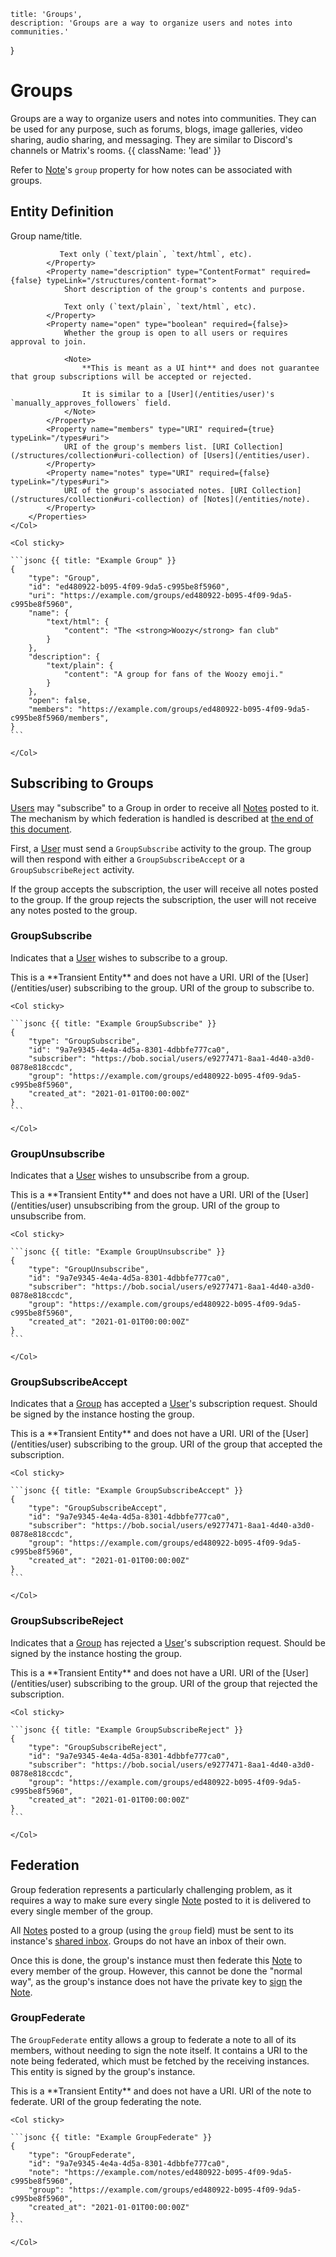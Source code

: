     title: 'Groups',
    description: 'Groups are a way to organize users and notes into communities.'
}

# Groups

Groups are a way to organize users and notes into communities. They can be used for any purpose, such as forums, blogs, image galleries, video sharing, audio sharing, and messaging. They are similar to Discord's channels or Matrix's rooms. {{ className: 'lead' }}

Refer to [Note](/entities/note#entity-definition)'s `group` property for how notes can be associated with groups.

## Entity Definition

<Row>
    <Col>
        <Properties>
            <Property name="name" type="ContentFormat" required={false} typeLink="/structures/content-format">
               Group name/title.
               
               Text only (`text/plain`, `text/html`, etc).
            </Property>
            <Property name="description" type="ContentFormat" required={false} typeLink="/structures/content-format">
                Short description of the group's contents and purpose.
                
                Text only (`text/plain`, `text/html`, etc).
            </Property>
            <Property name="open" type="boolean" required={false}>
                Whether the group is open to all users or requires approval to join.

                <Note>
                    **This is meant as a UI hint** and does not guarantee that group subscriptions will be accepted or rejected.

                    It is similar to a [User](/entities/user)'s `manually_approves_followers` field.
                </Note>
            </Property>
            <Property name="members" type="URI" required={true} typeLink="/types#uri">
                URI of the group's members list. [URI Collection](/structures/collection#uri-collection) of [Users](/entities/user).
            </Property>
            <Property name="notes" type="URI" required={false} typeLink="/types#uri">
                URI of the group's associated notes. [URI Collection](/structures/collection#uri-collection) of [Notes](/entities/note).
            </Property>
        </Properties>
    </Col>

    <Col sticky>

    ```jsonc {{ title: "Example Group" }}
    {
        "type": "Group",
        "id": "ed480922-b095-4f09-9da5-c995be8f5960",
        "uri": "https://example.com/groups/ed480922-b095-4f09-9da5-c995be8f5960",
        "name": {
            "text/html": {
                "content": "The <strong>Woozy</strong> fan club"
            }
        },
        "description": {
            "text/plain": {
                "content": "A group for fans of the Woozy emoji."
            }
        },
        "open": false,
        "members": "https://example.com/groups/ed480922-b095-4f09-9da5-c995be8f5960/members",
    }
    ```

    </Col>
</Row>

## Subscribing to Groups

[Users](/entities/user) may "subscribe" to a Group in order to receive all [Notes](/entities/note) posted to it. The mechanism by which federation is handled is described at [the end of this document](#federation).

First, a [User](/entities/user) must send a `GroupSubscribe` activity to the group. The group will then respond with either a `GroupSubscribeAccept` or a `GroupSubscribeReject` activity.

If the group accepts the subscription, the user will receive all notes posted to the group. If the group rejects the subscription, the user will not receive any notes posted to the group.

### GroupSubscribe

Indicates that a [User](/entities/user) wishes to subscribe to a group.

<Row>
    <Col>
        <Properties>
            <Property name="uri" type="null" required={false}>
                This is a **Transient Entity** and does not have a URI.
            </Property>
            <Property name="subscriber" type="URI" required={true} typeLink="/types#uri">
                URI of the [User](/entities/user) subscribing to the group.
            </Property>
            <Property name="group" type="URI" required={true} typeLink="/types#uri">
                URI of the group to subscribe to.
            </Property>
        </Properties>
    </Col>

    <Col sticky>

    ```jsonc {{ title: "Example GroupSubscribe" }}
    {
        "type": "GroupSubscribe",
        "id": "9a7e9345-4e4a-4d5a-8301-4dbbfe777ca0",
        "subscriber": "https://bob.social/users/e9277471-8aa1-4d40-a3d0-0878e818ccdc",
        "group": "https://example.com/groups/ed480922-b095-4f09-9da5-c995be8f5960",
        "created_at": "2021-01-01T00:00:00Z"
    }
    ```

    </Col>
</Row>

### GroupUnsubscribe

Indicates that a [User](/entities/user) wishes to unsubscribe from a group.

<Row>
    <Col>
        <Properties>
            <Property name="uri" type="null" required={false}>
                This is a **Transient Entity** and does not have a URI.
            </Property>
            <Property name="subscriber" type="URI" required={true} typeLink="/types#uri">
                URI of the [User](/entities/user) unsubscribing from the group.
            </Property>
            <Property name="group" type="URI" required={true} typeLink="/types#uri">
                URI of the group to unsubscribe from.
            </Property>
        </Properties>
    </Col>

    <Col sticky>

    ```jsonc {{ title: "Example GroupUnsubscribe" }}
    {
        "type": "GroupUnsubscribe",
        "id": "9a7e9345-4e4a-4d5a-8301-4dbbfe777ca0",
        "subscriber": "https://bob.social/users/e9277471-8aa1-4d40-a3d0-0878e818ccdc",
        "group": "https://example.com/groups/ed480922-b095-4f09-9da5-c995be8f5960",
        "created_at": "2021-01-01T00:00:00Z"
    }
    ```

    </Col>
</Row>

### GroupSubscribeAccept

Indicates that a [Group](#entity-definition) has accepted a [User](/entities/user)'s subscription request. Should be signed by the instance hosting the group.

<Row>
    <Col>
        <Properties>
            <Property name="uri" type="null" required={false}>
                This is a **Transient Entity** and does not have a URI.
            </Property>
            <Property name="subscriber" type="URI" required={true} typeLink="/types#uri">
                URI of the [User](/entities/user) subscribing to the group.
            </Property>
            <Property name="group" type="URI" required={true} typeLink="/types#uri">
                URI of the group that accepted the subscription.
            </Property>
        </Properties>
    </Col>

    <Col sticky>

    ```jsonc {{ title: "Example GroupSubscribeAccept" }}
    {
        "type": "GroupSubscribeAccept",
        "id": "9a7e9345-4e4a-4d5a-8301-4dbbfe777ca0",
        "subscriber": "https://bob.social/users/e9277471-8aa1-4d40-a3d0-0878e818ccdc",
        "group": "https://example.com/groups/ed480922-b095-4f09-9da5-c995be8f5960",
        "created_at": "2021-01-01T00:00:00Z"
    }
    ```

    </Col>
</Row>

### GroupSubscribeReject

Indicates that a [Group](#entity-definition) has rejected a [User](/entities/user)'s subscription request. Should be signed by the instance hosting the group.

<Row>
    <Col>
        <Properties>
            <Property name="uri" type="null" required={false}>
                This is a **Transient Entity** and does not have a URI.
            </Property>
            <Property name="subscriber" type="URI" required={true} typeLink="/types#uri">
                URI of the [User](/entities/user) subscribing to the group.
            </Property>
            <Property name="group" type="URI" required={true} typeLink="/types#uri">
                URI of the group that rejected the subscription.
            </Property>
        </Properties>
    </Col>

    <Col sticky>

    ```jsonc {{ title: "Example GroupSubscribeReject" }}
    {
        "type": "GroupSubscribeReject",
        "id": "9a7e9345-4e4a-4d5a-8301-4dbbfe777ca0",
        "subscriber": "https://bob.social/users/e9277471-8aa1-4d40-a3d0-0878e818ccdc",
        "group": "https://example.com/groups/ed480922-b095-4f09-9da5-c995be8f5960",
        "created_at": "2021-01-01T00:00:00Z"
    }
    ```

    </Col>
</Row>

## Federation

Group federation represents a particularly challenging problem, as it requires a way to make sure every single [Note](/entities/note) posted to it is delivered to every single member of the group.

All [Notes](/entities/note) posted to a group (using the `group` field) must be sent to its instance's [shared inbox](/federation#inboxes). Groups do not have an inbox of their own.

Once this is done, the group's instance must then federate this [Note](/entities/note) to every member of the group. However, this cannot be done the "normal way", as the group's instance does not have the private key to [sign](/signatures) the [Note](/entities/note).

### GroupFederate

The `GroupFederate` entity allows a group to federate a note to all of its members, without needing to sign the note itself. It contains a URI to the note being federated, which must be fetched by the receiving instances. This entity is signed by the group's instance.

<Row>
    <Col>
        <Properties>
            <Property name="uri" type="null" required={false}>
                This is a **Transient Entity** and does not have a URI.
            </Property>
            <Property name="note" type="URI" required={true} typeLink="/types#uri">
                URI of the note to federate.
            </Property>
            <Property name="group" type="URI" required={true} typeLink="/types#uri">
                URI of the group federating the note.
            </Property>
        </Properties>
    </Col>

    <Col sticky>

    ```jsonc {{ title: "Example GroupFederate" }}
    {
        "type": "GroupFederate",
        "id": "9a7e9345-4e4a-4d5a-8301-4dbbfe777ca0",
        "note": "https://example.com/notes/ed480922-b095-4f09-9da5-c995be8f5960",
        "group": "https://example.com/groups/ed480922-b095-4f09-9da5-c995be8f5960",
        "created_at": "2021-01-01T00:00:00Z"
    }
    ```

    </Col>
</Row>